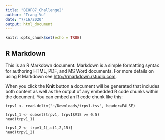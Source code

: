 ```yaml
---
title: "BIOF87_Challenge2"
author: "Trang Vu"
date: "7/16/2020"
output: html_document
---
```


```r
knitr::opts_chunk$set(echo = TRUE)
```

## R Markdown

This is an R Markdown document. Markdown is a simple formatting syntax for authoring HTML, PDF, and MS Word documents. For more details on using R Markdown see <http://rmarkdown.rstudio.com>.

When you click the **Knit** button a document will be generated that includes both content as well as the output of any embedded R code chunks within the document. You can embed an R code chunk like this:

```setwd("~/Downloads")
trpv1 <- read.delim("~/Downloads/trpv1.tsv", header=FALSE)

trpv1_1 <- subset(trpv1, trpv1$V15 >= 0.5)
head(trpv1_1)

trpv1_2 <- trpv1_1[,c(1,2,15)]
head(trpv1_2)
```
